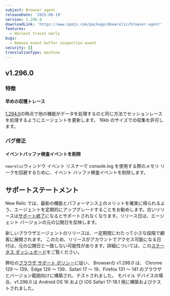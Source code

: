 ```yaml
---
subject: Browser agent
releaseDate: '2025-08-19'
version: 1.296.0
downloadLink: 'https://www.npmjs.com/package/@newrelic/browser-agent'
features:
  - Harvest traces early
bugs:
  - Remove event buffer inspection event
security: []
translationType: machine
---
```


## v1.296.0

### 特徴

#### 早めの収穫トレース

[1.294.0](https://docs.newrelic.com/docs/release-notes/new-relic-browser-release-notes/browser-agent-release-notes/browser-agent-v1.294.0/)の時点で他の機能がデータを処理するのと同じ方法でセッションレースを処理するようにエージェントを更新します。 16kb のサイズでの収集を許可します。

### バグ修正

#### イベントバッファ検査イベントを削除

`newrelic`ウィンドウ イベント リスナーで console.log を使用する際のメモリ リークを回避するために、イベント バッファ検査イベントを削除します。

## サポートステートメント

New Relic では、最新の機能とパフォーマンス上のメリットを確実に得られるよう、エージェントを定期的にアップグレードすることをお勧めします。古いリリースは[サポート終了](https://docs.newrelic.com/docs/browser/browser-monitoring/getting-started/browser-agent-eol-policy/)になるとサポートされなくなります。リリース日は、エージェント バージョンの元の公開日を反映します。

新しいブラウザエージェントのリリースは、一定期間にわたって小さな段階で顧客に展開されます。 このため、リリースがアカウントでアクセス可能になる日付は、元の公開日と一致しない可能性があります。詳細については、この[ステータス ダッシュボード](https://newrelic.github.io/newrelic-browser-agent-release/)をご覧ください。

弊社の[ブラウザ サポート ポリシー](https://docs.newrelic.com/docs/browser/new-relic-browser/getting-started/compatibility-requirements-browser-monitoring/#browser-types)に従い、 Browserの v1.296.0 は、 Chrome 129 ～ 139、Edge 129 ～ 139、Safari 17 ～ 19、Firefox 131 ～ 141 のブラウザとバージョン範囲向けに構築され、テストされました。 モバイル デバイスの場合、v1.296.0 は Android OS 16 および iOS Safari 17-18.1 用に構築およびテストされました。